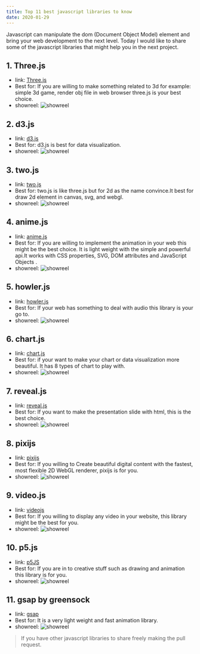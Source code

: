 ```yaml
---
title: Top 11 best javascript libraries to know
date: 2020-01-29
---
```


Javascript can manipulate the dom (Document Object Model) element and bring your web development to the next level. Today I would like to share some of the javascript libraries that might help you in the next project.

## 1. Three.js

  - link: [Three.js](https://threejs.org/)
  - Best for: If you are willing to make something related to 3d for example: simple 3d game, render obj file in web browser three.js is your best choice.
  - showreel:
  ![showreel](https://i.imgur.com/3gtDCeA.png)

## 2. d3.js

  - link: [d3.js](https://d3js.org/)
  - Best for: d3.js is best for data visualization.
  - showreel:
  ![showreel](https://i.imgur.com/HAUbweX.png)

## 3. two.js

  - link: [two.js](https://two.js.org/)
  - Best for: two.js is like three.js but for 2d as the name convince.It best for draw 2d element in canvas, svg, and webgl.
  - showreel:
  ![showreel](https://i.imgur.com/ROHaHgO.png)

## 4. anime.js

  - link: [anime.js](https://animejs.com/)
  - Best for: If you are willing to implement the animation in your web this might be the best choice. It is light weight with the simple and powerful api.It works with CSS properties, SVG, DOM attributes and JavaScript Objects .
  - showreel:
  ![showreel](https://i.imgur.com/kpDZz7N.png)

## 5. howler.js

  - link: [howler.js](https://howlerjs.com/)
  - Best for: If your web has something to deal with audio this library is your go to.
  - showreel:
  ![showreel](https://i.imgur.com/8qyG4BY.png)

## 6. chart.js

  - link: [chart.js](https://www.chartjs.org/)
  - Best for: if your want to make your chart or data visualization more beautiful. It has 8 types of chart to play with.
  - showreel:
  ![showreel](https://i.imgur.com/i6nDSdO.png)

## 7. reveal.js

  - link: [reveal.js](https://revealjs.com/#/)
  - Best for: If you want to make the presentation slide with html, this is the best choice.
  - showreel:
  ![showreel](https://i.imgur.com/J5NNh9w.png)

## 8. pixijs

  - link: [pixijs](https://www.pixijs.com/)
  - Best for: If you willing to Create beautiful digital content with the fastest, most flexible 2D WebGL renderer, pixijs is for you.
  - showreel:
  ![showreel](https://i.imgur.com/4TNLzpp.png)

## 9. video.js

  - link: [videojs](https://videojs.com/)
  - Best for: If you willing to display any video in your website, this library might be the best for you.
  - showreel:
  ![showreel](https://i.imgur.com/yUP6Sek.png)
  
## 10. p5.js

  - link: [p5JS](https://p5js.org/)
  - Best for: If you are in to creative stuff such as drawing and animation this library is for you.
  - showreel:
  ![showreel](https://i.imgur.com/hJ1qTur.jpg)
  
## 11. gsap by greensock

  - link: [gsap](https://greensock.com/gsap/)
  - Best for: It is a very light weight and fast animation library.
  - showreel:
  ![showreel](https://i.imgur.com/WCZBRCv.jpg)

> If you have other javascript libraries to share freely making the pull request.
